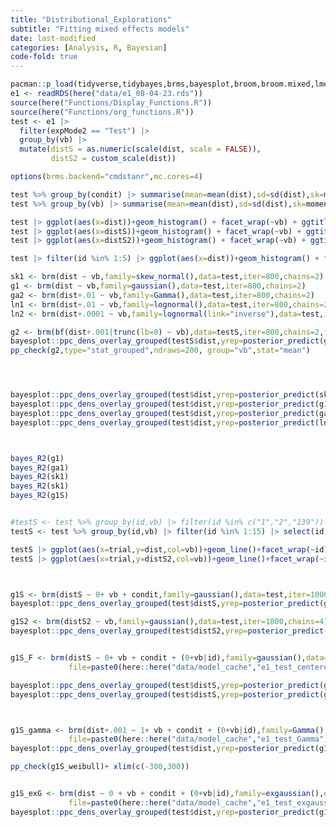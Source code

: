 ```yaml
---
title: "Distributional_Explorations"
subtitle: "Fitting mixed effects models"
date: last-modified
categories: [Analysis, R, Bayesian]
code-fold: true
---
```


```r
pacman::p_load(tidyverse,tidybayes,brms,bayesplot,broom,broom.mixed,lme4,emmeans,here,knitr,kableExtra,gt,gghalves,patchwork,ggforce,ggdist,moments)
e1 <- readRDS(here("data/e1_08-04-23.rds"))
source(here("Functions/Display_Functions.R"))
source(here("Functions/org_functions.R"))
test <- e1 |> 
  filter(expMode2 == "Test") |> 
  group_by(vb) |> 
  mutate(distS = as.numeric(scale(dist, scale = FALSE)), 
         distS2 = custom_scale(dist))

options(brms.backend="cmdstanr",mc.cores=4)

test %>% group_by(condit) |> summarise(mean=mean(dist),sd=sd(dist),sk=moments::skewness(dist)) 
test %>% group_by(vb) |> summarise(mean=mean(dist),sd=sd(dist),sk=moments::skewness(dist)) 


```


```r

test |> ggplot(aes(x=dist))+geom_histogram() + facet_wrap(~vb) + ggtitle("empirical_dist")  +
test |> ggplot(aes(x=distS))+geom_histogram() + facet_wrap(~vb) + ggtitle("centered dist")  +
test |> ggplot(aes(x=distS2))+geom_histogram() + facet_wrap(~vb) + ggtitle("scaled dist")

test |> filter(id %in% 1:5) |> ggplot(aes(x=dist))+geom_histogram() + facet_wrap(id~vb) + ggtitle("empirical_dist")  

```





```r

sk1 <- brm(dist ~ vb,family=skew_normal(),data=test,iter=800,chains=2)
g1 <- brm(dist ~ vb,family=gaussian(),data=test,iter=800,chains=2)
ga2 <- brm(dist+.01 ~ vb,family=Gamma(),data=test,iter=800,chains=2)
ln1 <- brm(dist+.01 ~ vb,family=lognormal(),data=test,iter=800,chains=2)
ln2 <- brm(dist+.0001 ~ vb,family=lognormal(link="inverse"),data=test,iter=800,chains=2)

g2 <- brm(bf(dist+.001|trunc(lb=0) ~ vb),data=testS,iter=800,chains=2,family=gaussian())
bayesplot::ppc_dens_overlay_grouped(testS$dist,yrep=posterior_predict(g2,ndraws=200),group=testS$vb)
pp_check(g2,type="stat_grouped",ndraws=200, group="vb",stat="mean")




bayesplot::ppc_dens_overlay_grouped(test$dist,yrep=posterior_predict(sk1,ndraws=200),group=test$vb)
bayesplot::ppc_dens_overlay_grouped(test$dist,yrep=posterior_predict(g1,ndraws=200),group=test$vb)
bayesplot::ppc_dens_overlay_grouped(test$dist,yrep=posterior_predict(ga2,ndraws=200),group=test$vb)
bayesplot::ppc_dens_overlay_grouped(test$dist,yrep=posterior_predict(ln1,ndraws=200),group=test$vb)



bayes_R2(g1)
bayes_R2(ga1)
bayes_R2(sk1)
bayes_R2(sk1)
bayes_R2(g1S)


#testS <- test %>% group_by(id,vb) |> filter(id %in% c("1","2","139")) |> select(id,vb,gt.stage,trial,condit,vx,dist,distS,distS2)
testS <- test %>% group_by(id,vb) |> filter(id %in% 1:15) |> select(id,vb,gt.stage,trial,condit,vx,dist,distS,distS2)

testS |> ggplot(aes(x=trial,y=dist,col=vb))+geom_line()+facet_wrap(~id)
testS |> ggplot(aes(x=trial,y=distS2,col=vb))+geom_line()+facet_wrap(~id)



g1S <- brm(distS ~ 0+ vb + condit,family=gaussian(),data=test,iter=1000,chains=4)
bayesplot::ppc_dens_overlay_grouped(test$distS,yrep=posterior_predict(g1S,ndraws=200),group=test$vb)

g1S2 <- brm(distS2 ~ vb,family=gaussian(),data=test,iter=1000,chains=4)
bayesplot::ppc_dens_overlay_grouped(test$distS2,yrep=posterior_predict(g1S2,ndraws=200),group=test$vb)


g1S_F <- brm(distS ~ 0+ vb + condit + (0+vb|id),family=gaussian(),data=test,iter=1000,chains=4,
             file=paste0(here::here("data/model_cache","e1_test_centeredDistS")))

bayesplot::ppc_dens_overlay_grouped(test$distS,yrep=posterior_predict(g1S_F,ndraws=200),group=test$vb)
bayesplot::ppc_dens_overlay_grouped(test$distS,yrep=posterior_predict(g1S_F,ndraws=200),group=test$vb)



g1S_gamma <- brm(dist+.001 ~ 1+ vb + condit + (0+vb|id),family=Gamma(),data=test,iter=1000,chains=4,
             file=paste0(here::here("data/model_cache","e1_test_Gamma")))
bayesplot::ppc_dens_overlay_grouped(test$dist,yrep=posterior_predict(g1S_gamma,ndraws=200),group=test$vb)

pp_check(g1S_weibull)+ xlim(c(-300,300))


g1S_exG <- brm(dist ~ 0 + vb + condit + (0+vb|id),family=exgaussian(),data=test,iter=1000,chains=4,
             file=paste0(here::here("data/model_cache","e1_test_exgauss")))
bayesplot::ppc_dens_overlay_grouped(test$dist,yrep=posterior_predict(g1S_exG,ndraws=200),group=test$vb)


```


```r



```


